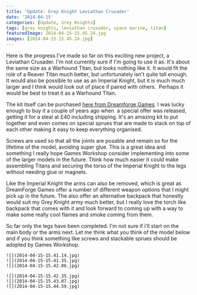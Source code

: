 ```yaml
---
title: 'Update: Grey Knight Leviathan Crusader'
date: '2014-04-15'
categories: [Update, Grey Knights]
tags: [grey knights, leviathan crusader, space marine, titan]
featuredImage: 2014-04-15-15.45.24.jpg
images: [2014-04-15-15.45.24.jpg]
---
```


Here is the progress I've made so far on this exciting new project, a Leviathan Crusader. I'm not currently sure if I'm going to use it as. It's about the same size as a Warhound Titan, but looks nothing like it. It would fit the role of a Reaver Titan much better, but unfortunately isn't quite tall enough. It would also be possible to use as an Imperial Knight, but it is much much larger and I think would look out of place if paired with others.  Perhaps it would be best to treat it as a Warhound Titan.

The kit itself can be purchased [here from Dreamforge Games](http://dreamforge-games.com/products/leviathan-crusader). I was lucky enough to buy it a couple of years ago when  a special offer was released, getting it for a steal at £40 including shipping. It's an amazing kit to put together and even comes on special sprues that are made to stack on top of each other making it easy to keep everything organised.

Screws are used so that all the joints are posable and remain so for the lifetime of the model, avoiding super glue. This is a great idea and something I really hope Games Workshop consider implementing into some of the larger models in the future. Think how much easier it could make assembling Titans and securing the torso of the Imperial Knight to the legs without needing glue or magnets.

Like the Imperial Knight the arms can also be removed, which is great as DreamForge Games offer a number of different weapon options that I might pick up in the future. The also offer an alternative backpack that honestly would suit my Grey Knight army much better, but I really love the torch like backpack that comes with it and look forward to coming up with a way to make some really cool flames and smoke coming from them.

So far only the legs have been completed. I'm not sure if i'll start on the main body or the arms next. Let me think what you think of the model below and if you think something like screws and stackable sprues should be adopted by Games Workshop.

```grid|3
![](2014-04-15-15.41.14.jpg)
![](2014-04-15-15.41.35.jpg)
![](2014-04-15-15.42.06.jpg)
```

```grid|3
![](2014-04-15-15.42.35.jpg)
![](2014-04-15-15.43.07.jpg)
![](2014-04-15-15.44.59.jpg)
```
